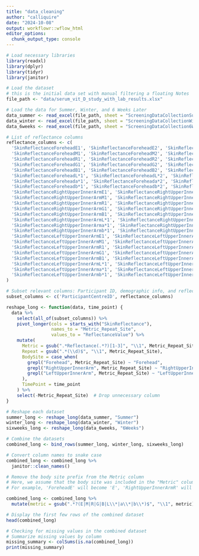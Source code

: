 ```yaml
---
title: "data_cleaning"
author: "calliquire"
date: "2024-10-08"
output: workflowr::wflow_html
editor_options:
  chunk_output_type: console
---
```




```r
# Load necessary libraries
library(readxl)
library(dplyr)
library(tidyr)
library(janitor)
```

```r
# Load the dataset 
# this is the initial data set with manual filtering a floating Notes
file_path <- "data/serum_vit_D_study_with_lab_results.xlsx" 
```

```r
# Load the data for Summer, Winter, and 6 Weeks Later
data_summer <- read_excel(file_path, sheet = "ScreeningDataCollectionSummer")
data_winter <- read_excel(file_path, sheet = "ScreeningDataCollectionWinter")
data_6weeks <- read_excel(file_path, sheet = "ScreeningDataCollection6Weeks")
```

```r
# List of reflectance columns
reflectance_columns <- c(
  'SkinReflectanceForeheadE1', 'SkinReflectanceForeheadE2', 'SkinReflectanceForeheadE3',
  'SkinReflectanceForeheadM1', 'SkinReflectanceForeheadM2', 'SkinReflectanceForeheadM3',
  'SkinReflectanceForeheadR1', 'SkinReflectanceForeheadR2', 'SkinReflectanceForeheadR3',
  'SkinReflectanceForeheadG1', 'SkinReflectanceForeheadG2', 'SkinReflectanceForeheadG3',
  'SkinReflectanceForeheadB1', 'SkinReflectanceForeheadB2', 'SkinReflectanceForeheadB3',
  'SkinReflectanceForeheadL*1', 'SkinReflectanceForeheadL*2', 'SkinReflectanceForeheadL*3',
  'SkinReflectanceForeheada*1', 'SkinReflectanceForeheada*2', 'SkinReflectanceForeheada*3',
  'SkinReflectanceForeheadb*1', 'SkinReflectanceForeheadb*2', 'SkinReflectanceForeheadb*3',
  'SkinReflectanceRightUpperInnerArmE1', 'SkinReflectanceRightUpperInnerArmE2', 'SkinReflectanceRightUpperInnerArmE3',
  'SkinReflectanceRightUpperInnerArmM1', 'SkinReflectanceRightUpperInnerArmM2', 'SkinReflectanceRightUpperInnerArmM3',
  'SkinReflectanceRightUpperInnerArmR1', 'SkinReflectanceRightUpperInnerArmR2', 'SkinReflectanceRightUpperInnerArmR3',
  'SkinReflectanceRightUpperInnerArmG1', 'SkinReflectanceRightUpperInnerArmG2', 'SkinReflectanceRightUpperInnerArmG3',
  'SkinReflectanceRightUpperInnerArmB1', 'SkinReflectanceRightUpperInnerArmB2', 'SkinReflectanceRightUpperInnerArmB3',
  'SkinReflectanceRightUpperInnerArmL*1', 'SkinReflectanceRightUpperInnerArmL*2', 'SkinReflectanceRightUpperInnerArmL*3',
  'SkinReflectanceRightUpperInnerArma*1', 'SkinReflectanceRightUpperInnerArma*2', 'SkinReflectanceRightUpperInnerArma*3',
  'SkinReflectanceRightUpperInnerArmb*1', 'SkinReflectanceRightUpperInnerArmb*2', 'SkinReflectanceRightUpperInnerArmb*3',
  'SkinReflectanceLeftUpperInnerArmE1', 'SkinReflectanceLeftUpperInnerArmE2', 'SkinReflectanceLeftUpperInnerArmE3',
  'SkinReflectanceLeftUpperInnerArmM1', 'SkinReflectanceLeftUpperInnerArmM2', 'SkinReflectanceLeftUpperInnerArmM3',
  'SkinReflectanceLeftUpperInnerArmR1', 'SkinReflectanceLeftUpperInnerArmR2', 'SkinReflectanceLeftUpperInnerArmR3',
  'SkinReflectanceLeftUpperInnerArmG1', 'SkinReflectanceLeftUpperInnerArmG2', 'SkinReflectanceLeftUpperInnerArmG3',
  'SkinReflectanceLeftUpperInnerArmB1', 'SkinReflectanceLeftUpperInnerArmB2', 'SkinReflectanceLeftUpperInnerArmB3',
  'SkinReflectanceLeftUpperInnerArmL*1', 'SkinReflectanceLeftUpperInnerArmL*2', 'SkinReflectanceLeftUpperInnerArmL*3',
  'SkinReflectanceLeftUpperInnerArma*1', 'SkinReflectanceLeftUpperInnerArma*2', 'SkinReflectanceLeftUpperInnerArma*3',
  'SkinReflectanceLeftUpperInnerArmb*1', 'SkinReflectanceLeftUpperInnerArmb*2', 'SkinReflectanceLeftUpperInnerArmb*3'
)
```

```r
# Subset relevant columns: Participant ID, demographic info, and reflectance metrics
subset_columns <- c('ParticipantCentreID', reflectance_columns)
```

```r
reshape_long <- function(data, time_point) {
  data %>%
    select(all_of(subset_columns)) %>%
    pivot_longer(cols = starts_with("SkinReflectance"),
                 names_to = "Metric_Repeat_Site", 
                 values_to = "ReflectanceValue") %>%
    mutate(
      Metric = gsub(".*Reflectance(.*?)[1-3]", "\\1", Metric_Repeat_Site),
      Repeat = gsub(".*(\\d)$", "\\1", Metric_Repeat_Site),
      BodySite = case_when(
        grepl("Forehead", Metric_Repeat_Site) ~ "Forehead",
        grepl("RightUpperInnerArm", Metric_Repeat_Site) ~ "RightUpperInnerArm",
        grepl("LeftUpperInnerArm", Metric_Repeat_Site) ~ "LeftUpperInnerArm"
      ),
      TimePoint = time_point
    ) %>%
    select(-Metric_Repeat_Site)  # Drop unnecessary column
}
```

```r
# Reshape each dataset
summer_long <- reshape_long(data_summer, "Summer")
winter_long <- reshape_long(data_winter, "Winter")
sixweeks_long <- reshape_long(data_6weeks, "6Weeks")
```


```r
# Combine the datasets
combined_long <- bind_rows(summer_long, winter_long, sixweeks_long)
```

```r
# Convert column names to snake case
combined_long <- combined_long %>%
  janitor::clean_names()
```

```r
# Remove the body site prefix from the Metric column
# Here, we assume that the body site was included in the "Metric" column, and you want just the metric
# For example, 'ForeheadE' will become 'E', 'RightUpperInnerArmR' will become 'R', etc.

combined_long <- combined_long %>%
  mutate(metric = gsub(".*?(E|M|R|G|B|L\\*|a\\*|b\\*)$", "\\1", metric))
```


```r
# Display the first few rows of the combined dataset
head(combined_long)
```

```r
# Checking for missing values in the combined dataset
# Summarize missing values by column
missing_summary <- colSums(is.na(combined_long))
print(missing_summary)
```



